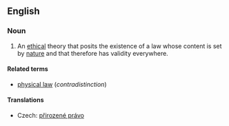 ==English==
{{wikipedia}}
===Noun===
{{en-noun|-|sg=[[natural]] [[law]]}}

# {{philosophy}} An [[ethical]] theory that posits the existence of a law whose content is set by [[nature]] and that therefore has validity everywhere.

====Related terms====
* [[physical law]] (''contradistinction'')

====Translations====
{{trans-top|ethical theory}}
* Czech: [[přirozené právo]] {{n}}
{{trans-mid}}
{{trans-bottom}}